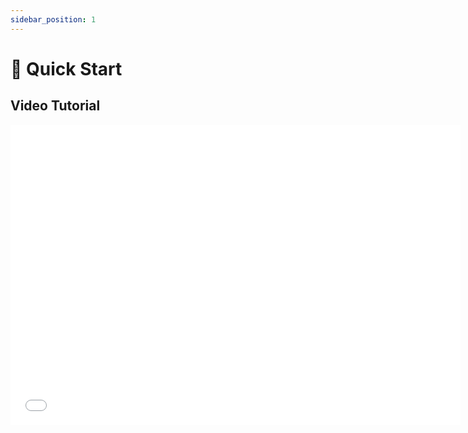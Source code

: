 ```yaml
---
sidebar_position: 1
---
```





# 🚀 Quick Start

## Video Tutorial

<iframe
  src="//player.bilibili.com/player.html?bvid=BV1DbAceXE42&autoplay=0&vd_source=074e15df4d816e8ebbec8bdbdf4d6925#reply256944692752"
  scrolling="no"
  frameborder="no"
  framespacing="0"
  allowfullscreen
  width="720"
  height="480"
/>

## Step-by-Step Guide

## 1. Download and Installation

- 1.1 Download the latest version of `OOMOL Studio` from the [download page](https://oomol.com/downloads).
- 1.2 Mac can be installed and used directly.
- 1.3 Windows needs to follow the installation guide to start [WSL2](https://www.youtube.com/watch?v=MrZolfGm8Zk) and restart before it can run.

## 2. Open the hello-world workflow

<img src={hello_world} width="720" />

## 3. Wait for the Bootstrap Script to complete

<img src={container_log} width="720" />

## 4. Click the Run button

<img src={run_btn} width="720" />